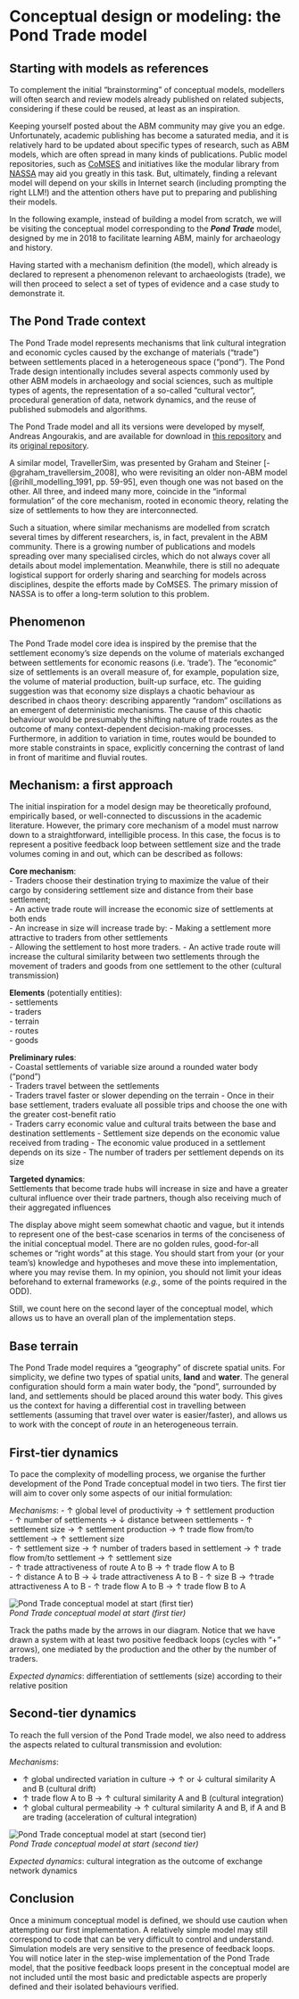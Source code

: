 # Conceptual design or modeling: the Pond Trade model {#pond-trade-concept}

## Starting with models as references

To complement the initial "brainstorming" of conceptual models, modellers will often search and review models already published on related subjects, considering if these could be reused, at least as an inspiration.

Keeping yourself posted about the ABM community may give you an edge. Unfortunately, academic publishing has become a saturated media, and it is relatively hard to be updated about specific types of research, such as ABM models, which are often spread in many kinds of publications. Public model repositories, such as [CoMSES](https://www.comses.net/) and initiatives like the modular library from [NASSA](https://archaeology-abm.github.io/NASSA-hub) may aid you greatly in this task. But, ultimately, finding a relevant model will depend on your skills in Internet search (including prompting the right LLM!) and the attention others have put to preparing and publishing their models.

In the following example, instead of building a model from scratch, we will be visiting the conceptual model corresponding to the **_Pond Trade_** model, designed by me in 2018 to facilitate learning ABM, mainly for archaeology and history.

Having started with a mechanism definition (the model), which already is declared to represent a phenomenon relevant to archaeologists (trade), we will then proceed to select a set of types of evidence and a case study to demonstrate it.

## The Pond Trade context

The Pond Trade model represents mechanisms that link cultural integration and economic cycles caused by the exchange of materials (“trade”) between settlements placed in a heterogeneous space (“pond”). The Pond Trade design intentionally includes several aspects commonly used by other ABM models in archaeology and social sciences, such as multiple types of agents, the representation of a so-called “cultural vector”, procedural generation of data, network dynamics, and the reuse of published submodels and algorithms.

The Pond Trade model and all its versions were developed by myself, Andreas Angourakis, and are available for download in [this repository](https://codarchlab-abm.github.io/course-guide/assets/netlogo/) and its [original repository](https://github.com/Andros-Spica/PondTrade).

A similar model, TravellerSim, was presented by Graham and Steiner [-@graham_travellersim_2008], who were revisiting an older non-ABM model [@rihll_modelling_1991, pp. 59-95], even though one was not based on the other. All three, and indeed many more, coincide in the "informal formulation" of the core mechanism, rooted in economic theory, relating the size of settlements to how they are interconnected. 

::: {.callout-note collapse="true"}

Such a situation, where similar mechanisms are modelled from scratch several times by different researchers, is, in fact, prevalent in the ABM community. There is a growing number of publications and models spreading over many specialised circles, which do not always cover all details about model implementation. Meanwhile, there is still no adequate logistical support for orderly sharing and searching for models across disciplines, despite the efforts made by CoMSES. The primary mission of NASSA is to offer a long-term solution to this problem.

:::

## Phenomenon

The Pond Trade model core idea is inspired by the premise that the settlement economy's size depends on the volume of materials exchanged between settlements for economic reasons (i.e. ‘trade’). The "economic" size of settlements is an overall measure of, for example, population size, the volume of material production, built-up surface, etc. The guiding suggestion was that economy size displays a chaotic behaviour as described in chaos theory: describing apparently "random" oscillations as an emergent of deterministic mechanisms. The cause of this chaotic behaviour would be presumably the shifting nature of trade routes as the outcome of many context-dependent decision-making processes. Furthermore, in addition to variation in time, routes would be bounded to more stable constraints in space, explicitly concerning the contrast of land in front of maritime and fluvial routes.

## Mechanism: a first approach

The initial inspiration for a model design may be theoretically profound, empirically based, or well-connected to discussions in the academic literature. However, the primary core mechanism of a model must narrow down to a straightforward, intelligible process. In this case, the focus is to represent a positive feedback loop between settlement size and the trade volumes coming in and out, which can be described as follows:

**Core mechanism**:  
- Traders choose their destination trying to maximize the value of their cargo by considering settlement size and distance from their base settlement;  
- An active trade route will increase the economic size of settlements at both ends  
- An increase in size will increase trade by: 
  - Making a settlement more attractive to traders from other settlements  
  - Allowing the settlement to host more traders.
- An active trade route will increase the cultural similarity between two settlements through the movement of traders and goods from one settlement to the other (cultural transmission)  

**Elements** (potentially entities):  
- settlements  
- traders  
- terrain  
- routes  
- goods  

**Preliminary rules**:   
- Coastal settlements of variable size around a rounded water body (“pond”)  
- Traders travel between the settlements  
- Traders travel faster or slower depending on the terrain
- Once in their base settlement, traders evaluate all possible trips and choose the one with the greater cost-benefit ratio  
- Traders carry economic value and cultural traits between the base and destination settlements
- Settlement size depends on the economic value received from trading
- The economic value produced in a settlement depends on its size
- The number of traders per settlement depends on its size

**Targeted dynamics**:  
Settlements that become trade hubs will increase in size and have a greater cultural influence over their trade partners, though also receiving much of their aggregated influences

The display above might seem somewhat chaotic and vague, but it intends to represent one of the best-case scenarios in terms of the conciseness of the initial conceptual model. There are no golden rules, good-for-all schemes or "right words" at this stage. You should start from your (or your team's) knowledge and hypotheses and move these into implementation, where you may revise them. In my opinion, you should not limit your ideas beforehand to external frameworks (*e.g.*, some of the points required in the ODD).

Still, we count here on the second layer of the conceptual model, which allows us to have an overall plan of the implementation steps.   

## Base terrain

The Pond Trade model requires a "geography" of discrete spatial units. For simplicity, we define two types of spatial units, **land** and **water**. The general configuration should form a main water body, the "pond", surrounded by land, and settlements should be placed around this water body. This gives us the context for having a differential cost in travelling between settlements (assuming that travel over water is easier/faster), and allows us to work with the concept of *route* in an heterogeneous terrain.

## First-tier dynamics

To pace the complexity of modelling process, we organise the further development of the Pond Trade conceptual model in two tiers. The first tier will aim to cover only some aspects of our initial formulation:

*Mechanisms*:
- ↑ global level of productivity → ↑ settlement production  
- ↑ number of settlements → ↓ distance between settlements
- ↑ settlement size → ↑ settlement production → ↑ trade flow from/to settlement → ↑ settlement size  
- ↑ settlement size → ↑ number of traders based in settlement → ↑ trade flow from/to settlement → ↑ settlement size  
- ↑ trade attractiveness of route A to B → ↑ trade flow A to B  
- ↑ distance A to B → ↓ trade attractiveness A to B
- ↑ size B → ↑trade attractiveness A to B
- ↑ trade flow A to B → ↑ trade flow B to A  

![Pond Trade conceptual model at start (first tier)](assets/images/0_conceptAtStart_firstTier.png)  
*Pond Trade conceptual model at start (first tier)*

Track the paths made by the arrows in our diagram. Notice that we have drawn a system with at least two positive feedback loops (cycles with "+" arrows), one mediated by the production and the other by the number of traders.

*Expected dynamics*: differentiation of settlements (size) according to their relative position  

## Second-tier dynamics

To reach the full version of the Pond Trade model, we also need to address the aspects related to cultural transmission and evolution:

*Mechanisms*:  

- ↑ global undirected variation in culture → ↑ or ↓ cultural similarity A and B (cultural drift)  
- ↑ trade flow A to B → ↑ cultural similarity A and B (cultural integration)  
- ↑ global cultural permeability → ↑ cultural similarity A and B, if A and B are trading (acceleration of cultural integration)  

![Pond Trade conceptual model at start (second tier)](assets/images/0_conceptAtStart_secondTier.png)  
*Pond Trade conceptual model at start (second tier)*

*Expected dynamics*: cultural integration as the outcome of exchange network dynamics  

## Conclusion

Once a minimum conceptual model is defined, we should use caution when attempting our first implementation. A relatively simple model may still correspond to code that can be very difficult to control and understand. Simulation models are very sensitive to the presence of feedback loops. You will notice later in the step-wise implementation of the Pond Trade model, that the positive feedback loops present in the conceptual model are not included until the most basic and predictable aspects are properly defined and their isolated behaviours verified.
